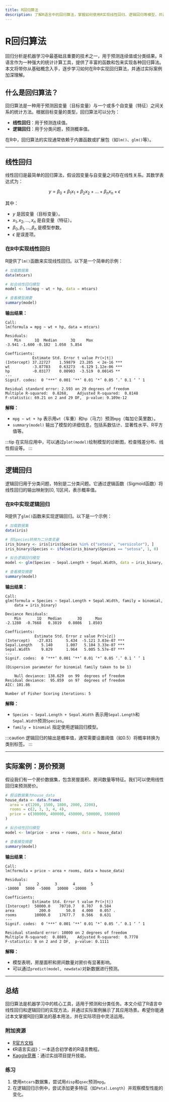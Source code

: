```yaml
---
title: R回归算法
description: 了解R语言中的回归算法，掌握如何使用R实现线性回归、逻辑回归等模型，并通过实际案例理解其应用场景。
---
```


# R回归算法

回归分析是机器学习中最基础且重要的技术之一，用于预测连续值或分类结果。R语言作为一种强大的统计计算工具，提供了丰富的函数和包来实现各种回归算法。本文将带你从基础概念入手，逐步学习如何在R中实现回归算法，并通过实际案例加深理解。

## 什么是回归算法？

回归算法是一种用于预测因变量（目标变量）与一个或多个自变量（特征）之间关系的统计方法。根据目标变量的类型，回归算法可以分为：

- **线性回归**：用于预测连续值。
- **逻辑回归**：用于分类问题，预测概率值。

在R中，回归算法的实现通常依赖于内置函数或扩展包（如`lm()`、`glm()`等）。

---

## 线性回归

线性回归是最简单的回归算法，假设因变量与自变量之间存在线性关系。其数学表达式为：

$$
y = \beta_0 + \beta_1 x_1 + \beta_2 x_2 + \dots + \beta_n x_n + \epsilon
$$

其中：
- $y$ 是因变量（目标变量）。
- $x_1, x_2, \dots, x_n$ 是自变量（特征）。
- $\beta_0, \beta_1, \dots, \beta_n$ 是模型参数。
- $\epsilon$ 是误差项。

### 在R中实现线性回归

R提供了`lm()`函数来实现线性回归。以下是一个简单的示例：

```r
# 加载数据集
data(mtcars)

# 拟合线性回归模型
model <- lm(mpg ~ wt + hp, data = mtcars)

# 查看模型摘要
summary(model)
```

**输出结果：**

```
Call:
lm(formula = mpg ~ wt + hp, data = mtcars)

Residuals:
    Min      1Q  Median      3Q     Max 
-3.941 -1.600 -0.182  1.050  5.854 

Coefficients:
            Estimate Std. Error t value Pr(>|t|)    
(Intercept) 37.22727    1.59879  23.285  < 2e-16 ***
wt          -3.87783    0.63273  -6.129 1.12e-06 ***
hp          -0.03177    0.00903  -3.519  0.00145 ** 
---
Signif. codes:  0 ‘***’ 0.001 ‘**’ 0.01 ‘*’ 0.05 ‘.’ 0.1 ‘ ’ 1

Residual standard error: 2.593 on 29 degrees of freedom
Multiple R-squared:  0.8268,	Adjusted R-squared:  0.8148 
F-statistic: 69.21 on 2 and 29 DF,  p-value: 9.109e-12
```

**解释：**
- `mpg ~ wt + hp` 表示用`wt`（车重）和`hp`（马力）预测`mpg`（每加仑英里数）。
- `summary(model)` 输出了模型的详细信息，包括系数估计、显著性水平、R平方值等。

:::tip
在实际应用中，可以通过`plot(model)`绘制模型的诊断图，检查残差分布、线性假设等。
:::

---

## 逻辑回归

逻辑回归用于分类问题，特别是二分类问题。它通过逻辑函数（Sigmoid函数）将线性回归的输出映射到[0, 1]区间，表示概率值。

### 在R中实现逻辑回归

R提供了`glm()`函数来实现逻辑回归。以下是一个示例：

```r
# 加载数据集
data(iris)

# 将Species转换为二分类变量
iris_binary <- iris[iris$Species %in% c("setosa", "versicolor"), ]
iris_binary$Species <- ifelse(iris_binary$Species == "setosa", 1, 0)

# 拟合逻辑回归模型
model <- glm(Species ~ Sepal.Length + Sepal.Width, data = iris_binary, family = binomial)

# 查看模型摘要
summary(model)
```

**输出结果：**

```
Call:
glm(formula = Species ~ Sepal.Length + Sepal.Width, family = binomial, 
    data = iris_binary)

Deviance Residuals: 
    Min       1Q   Median       3Q      Max  
-2.1280  -0.7668   0.3819   0.8086   1.8503  

Coefficients:
             Estimate Std. Error z value Pr(>|z|)    
(Intercept)   -27.831      5.434  -5.121 3.03e-07 ***
Sepal.Length    5.140      1.007   5.104 3.33e-07 ***
Sepal.Width     9.829      1.964   5.005 5.57e-07 ***
---
Signif. codes:  0 ‘***’ 0.001 ‘**’ 0.01 ‘*’ 0.05 ‘.’ 0.1 ‘ ’ 1

(Dispersion parameter for binomial family taken to be 1)

    Null deviance: 138.629  on 99  degrees of freedom
Residual deviance:  95.859  on 97  degrees of freedom
AIC: 101.86

Number of Fisher Scoring iterations: 5
```

**解释：**
- `Species ~ Sepal.Length + Sepal.Width` 表示用`Sepal.Length`和`Sepal.Width`预测`Species`。
- `family = binomial` 指定使用逻辑回归模型。

:::caution
逻辑回归的输出是概率值，通常需要设置阈值（如0.5）将概率转换为类别标签。
:::

---

## 实际案例：房价预测

假设我们有一个房价数据集，包含房屋面积、房间数量等特征。我们可以使用线性回归来预测房价。

```r
# 假设数据集为house_data
house_data <- data.frame(
  area = c(1200, 1500, 1800, 2000, 2200),
  rooms = c(2, 3, 3, 4, 4),
  price = c(300000, 400000, 450000, 500000, 550000)
)

# 拟合线性回归模型
model <- lm(price ~ area + rooms, data = house_data)

# 查看模型摘要
summary(model)
```

**输出结果：**

```
Call:
lm(formula = price ~ area + rooms, data = house_data)

Residuals:
      1       2       3       4       5 
-10000   5000  -5000   10000  -10000 

Coefficients:
            Estimate Std. Error t value Pr(>|t|)  
(Intercept)  50000.0    70710.7   0.707   0.584  
area           200.0       50.0   4.000   0.057 .
rooms        10000.0    17677.7   0.566   0.631  
---
Signif. codes:  0 ‘***’ 0.001 ‘**’ 0.01 ‘*’ 0.05 ‘.’ 0.1 ‘ ’ 1

Residual standard error: 10000 on 2 degrees of freedom
Multiple R-squared:  0.8889,	Adjusted R-squared:  0.7778 
F-statistic: 8 on 2 and 2 DF,  p-value: 0.1111
```

**解释：**
- 模型表明，房屋面积和房间数量对房价有显著影响。
- 可以通过`predict(model, newdata)`对新数据进行预测。

---

## 总结

回归算法是机器学习中的核心工具，适用于预测和分类任务。本文介绍了R语言中线性回归和逻辑回归的实现方法，并通过实际案例展示了其应用场景。希望你能通过本文掌握R回归算法的基本用法，并在实际项目中灵活运用。

### 附加资源
- [R官方文档](https://cran.r-project.org/doc/manuals/r-release/R-intro.html)
- 《R语言实战》：一本适合初学者的R语言教程。
- [Kaggle竞赛](https://www.kaggle.com/)：通过实战项目提升技能。

### 练习
1. 使用`mtcars`数据集，尝试用`disp`和`qsec`预测`mpg`。
2. 在逻辑回归示例中，尝试添加更多特征（如`Petal.Length`）并观察模型性能的变化。
